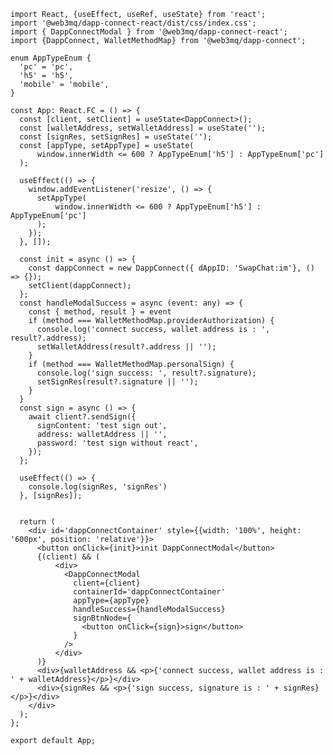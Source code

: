 ```tsx
import React, {useEffect, useRef, useState} from 'react';
import '@web3mq/dapp-connect-react/dist/css/index.css';
import { DappConnectModal } from '@web3mq/dapp-connect-react';
import {DappConnect, WalletMethodMap} from '@web3mq/dapp-connect';

enum AppTypeEnum {
  'pc' = 'pc',
  'h5' = 'h5',
  'mobile' = 'mobile',
}

const App: React.FC = () => {
  const [client, setClient] = useState<DappConnect>();
  const [walletAddress, setWalletAddress] = useState('');
  const [signRes, setSignRes] = useState('');
  const [appType, setAppType] = useState(
      window.innerWidth <= 600 ? AppTypeEnum['h5'] : AppTypeEnum['pc']
  );

  useEffect(() => {
    window.addEventListener('resize', () => {
      setAppType(
          window.innerWidth <= 600 ? AppTypeEnum['h5'] : AppTypeEnum['pc']
      );
    });
  }, []);

  const init = async () => {
    const dappConnect = new DappConnect({ dAppID: 'SwapChat:im'}, () => {});
    setClient(dappConnect);
  };
  const handleModalSuccess = async (event: any) => {
    const { method, result } = event
    if (method === WalletMethodMap.providerAuthorization) {
      console.log('connect success, wallet address is : ', result?.address);
      setWalletAddress(result?.address || '');
    }
    if (method === WalletMethodMap.personalSign) {
      console.log('sign success: ', result?.signature);
      setSignRes(result?.signature || '');
    }
  }
  const sign = async () => {
    await client?.sendSign({
      signContent: 'test sign out',
      address: walletAddress || '',
      password: 'test sign without react',
    });
  };

  useEffect(() => {
    console.log(signRes, 'signRes')
  }, [signRes]);


  return (
    <div id='dappConnectContainer' style={{width: '100%', height: '600px', position: 'relative'}}>
      <button onClick={init}>init DappConnectModal</button>
      {(client) && (
          <div>
            <DappConnectModal
              client={client}
              containerId='dappConnectContainer'
              appType={appType}
              handleSuccess={handleModalSuccess}
              signBtnNode={
                <button onClick={sign}>sign</button>
              }
            />
          </div>
      )}
      <div>{walletAddress && <p>{'connect success, wallet address is : ' + walletAddress}</p>}</div>
      <div>{signRes && <p>{'sign success, signature is : ' + signRes}</p>}</div>
    </div>
  );
};

export default App;
```